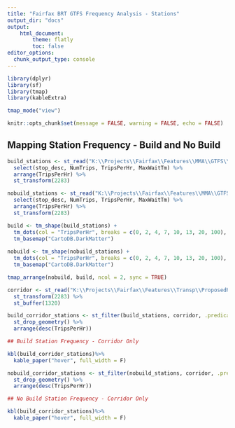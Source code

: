```yaml
---
title: "Fairfax BRT GTFS Frequency Analysis - Stations"
output_dir: "docs"  
output: 
    html_document:
        theme: flatly
        toc: false
editor_options: 
  chunk_output_type: console
---
```


```r

library(dplyr)
library(sf)
library(tmap)
library(kableExtra)

tmap_mode("view")

knitr::opts_chunk$set(message = FALSE, warning = FALSE, echo = FALSE)

```

## Mapping Station Frequency - Build and No Build

```r

build_stations <- st_read("K:\\Projects\\Fairfax\\Features\\MMA\\GTFS\\peak_transit_build_station_frequency.shp", quiet = T) %>% 
  select(stop_desc, NumTrips, TripsPerHr, MaxWaitTm) %>% 
  arrange(TripsPerHr) %>% 
  st_transform(2283)

nobuild_stations <- st_read("K:\\Projects\\Fairfax\\Features\\MMA\\GTFS\\peak_transit_nobuild_station_frequency.shp", quiet = T) %>% 
  select(stop_desc, NumTrips, TripsPerHr, MaxWaitTm) %>% 
  arrange(TripsPerHr) %>% 
  st_transform(2283)

build <- tm_shape(build_stations) + 
  tm_dots(col = "TripsPerHr", breaks = c(0, 2, 4, 7, 10, 13, 20, 100), palette = "viridis", size = 0.03, title = "Build Trips/Hr") +
  tm_basemap("CartoDB.DarkMatter")
  
nobuild <- tm_shape(nobuild_stations) + 
  tm_dots(col = "TripsPerHr", breaks = c(0, 2, 4, 7, 10, 13, 20, 100), palette = "viridis", size = 0.03, title = "No Build Trips/Hr") +
  tm_basemap("CartoDB.DarkMatter")

tmap_arrange(nobuild, build, ncol = 2, sync = TRUE)

```


```r

corridor <- st_read("K:\\Projects\\Fairfax\\Features\\Transp\\ProposedRichmondHwyBRTroute\\ProposedRichmondHwyBRTroute.shp") %>% 
  st_transform(2283) %>% 
  st_buffer(1320)

build_corridor_stations <- st_filter(build_stations, corridor, .predicate = st_intersects) %>% 
  st_drop_geometry() %>% 
  arrange(desc(TripsPerHr))

## Build Station Frequency - Corridor Only

kbl(build_corridor_stations)%>%
  kable_paper("hover", full_width = F)

nobuild_corridor_stations <- st_filter(nobuild_stations, corridor, .predicate = st_intersects) %>% 
  st_drop_geometry() %>% 
  arrange(desc(TripsPerHr))

## No Build Station Frequency - Corridor Only

kbl(build_corridor_stations)%>%
  kable_paper("hover", full_width = F)
```

